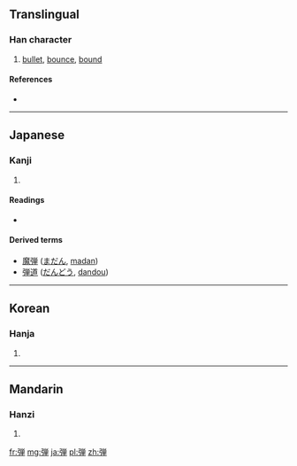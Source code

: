 {{also|彈}}
==Translingual==

===Han character===
{{Han char|rn=57|rad=弓|as=09|sn=12|four=|canj=弓火田十 (NFWJ)}}

# [[bullet]], [[bounce]], [[bound]]

====References====
* {{Han ref|kx=0360.221|dkj=09836|dj=0678.100|hdz=21000.041|uh=5F3E|ud=24382}}

----

==Japanese==

===Kanji===
{{ja-kanji|grade=c|rs=弓09}}

# {{defn|lang=ja|sort=弓09}}

====Readings====
* {{ja-readings|on=[[だん]] (dan), [[たん]] (tan)|kun=[[たま]] (tama), [[はずむ]] (hazumu), [[ひく]] (hiku), [[はじく]] (hajiku)}}

====Derived terms====
* [[魔弾]] ([[まだん]], [[madan]])
* [[弾道]] ([[だんどう]], [[dandou]])

----

==Korean==

===Hanja===
{{ko-hanja|hangeul=탄|eumhun=|rv=tan|mr=t'an|y=than}}

# {{defn|lang=ko|sort=弓09}}

----

==Mandarin==

===Hanzi===
{{cmn-hanzi|pin=[[dàn]] ([[dan4]])|wg=tan<sup>4</sup>}}

# {{defn|lang=cmn|sort=弓09}}

[[fr:弾]]
[[mg:弾]]
[[ja:弾]]
[[pl:弾]]
[[zh:弾]]